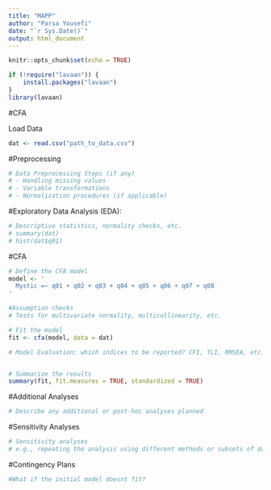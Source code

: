 ---
title: "MAPP"
author: "Parsa Yousefi"
date: "`r Sys.Date()`"
output: html_document
---

```{r setup, include=FALSE}
knitr::opts_chunk$set(echo = TRUE)

if (!require("lavaan")) {
    install.packages("lavaan")
}
library(lavaan)

```

#CFA

Load Data
```{r}
dat <- read.csv("path_to_data.csv")

```

#Preprocessing
```{r}

# Data Preprocessing Steps (if any)
# - Handling missing values
# - Variable transformations
# - Normalization procedures (if applicable)

```
#Exploratory Data Analysis (EDA):
```{r}
# Descriptive statistics, normality checks, etc.
# summary(dat)
# hist(dat$q01)
```


#CFA
```{r}
# Define the CFA model
model <- '
  Mystic =~ q01 + q02 + q03 + q04 + q05 + q06 + q07 + q08
'

#Assumption checks
# Tests for multivariate normality, multicollinearity, etc.

# Fit the model
fit <- cfa(model, data = dat)

# Model Evaluation: which indices to be reported? CFI, TLI, RMSEA, etc.?


# Summarize the results
summary(fit, fit.measures = TRUE, standardized = TRUE)
```


#Additional Analyses
```{r}
# Describe any additional or post-hoc analyses planned

```

#Sensitivity Analyses
```{r}
# Sensitivity analyses
# e.g., repeating the analysis using different methods or subsets of data
```

#Contingency Plans
```{r}
#What if the initial model doesnt fit?
```